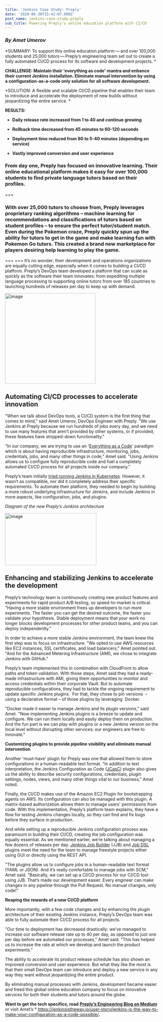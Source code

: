 ```yaml
---
title: 'Jenkins Case Study: Preply'
date: '2020-06-30T15:42:07.000Z'
post_name: jenkins-case-study-preply
sub_title: Powering Preply’s online education platform with CI/CD
---
```

### *By Amet Umerov*

\*SUMMARY: To support this online education platform — and over 100,000 students and 25,000 tutors — Preply’s engineering team set out to create a fully automated CI/CD process for its software and development projects. \*

**CHALLENGE: Maintain their 'everything as code' mantra and enhance their current Jenkins installation. Eliminate manual intervention by using a configuration-as-a-code only solution for all software development.**

\*SOLUTION: A flexible and scalable CI/CD pipeline that enables their team to introduce and accelerate the deployment of new builds without jeopardizing the entire service. \*

**RESULTS:**

-   **Daily release rate increased from 1 to 40 and continue growing**

-   **Rollback time decreased from 45 minutes to 60-120 seconds**

-   **Deployment time reduced from 90 to 5-40 minutes (depending on service)**

-   **Vastly improved conversion and user experience**

### From day one, Preply has focused on innovative learning. Their online educational platform makes it easy for over 100,000 students to find private language tutors based on their profiles.

===

### With over 25,000 tutors to choose from, Preply leverages proprietary ranking algorithms – machine learning for recommendations and classifications of tutors based on student profiles – to ensure the perfect tutor/student match. Even during the Pokemon craze, Preply quickly spun up the ability for tutors to get in the game and make learning fun with Pokemon Go tutors. This created a brand new marketplace for players desiring help learning to play the game.

=== === It’s no wonder; their development and operations organizations are equally cutting edge, especially when it comes to building a CI/CD platform. Preply’s DevOps team developed a platform that can scale as quickly as the software their team innovates: from expediting multiple language processing to supporting online tutors from over 185 countries to launching hundreds of releases per day to keep up with demand.

<img src="./preply.png" width="297" height="297" alt="image" />

## Automating CI/CD processes to accelerate innovation

"When we talk about DevOps tools, a CI/CD system is the first thing that comes to mind," said Amet Umerov, DevOps Engineer with Preply. "We use Jenkins at Preply because we run hundreds of jobs every day, and we need to use many features that aren’t provided by other systems, or if provided, these features have stripped-down functionality."

"In our company, we are trying to use an '[Everything as a Code](https://hackernoon.com/everything-as-code-explained-0ibg32a3)' paradigm which is about having reproducible infrastructure, monitoring, jobs, credentials, jobs, and many other things in code," Amet said. "Using Jenkins allows us to configure fully reproducible code and fuel a completely automated CI/CD process for all projects inside our company."

Preply’s team initially [tried running Jenkins in Kubernetes](https://medium.com/preply-engineering/jenkins-omg-275e2df5d647). However, it wasn’t as compatible, nor did it completely address their specific requirements. To automate their platform, they needed to begin by building a more robust underlying infrastructure for Jenkins, and include Jenkins in more aspects, like configuration, jobs, and plugins.

*Diagram of the new Preply’s Jenkins architecture*

<img src="./pasted-image-0-300x171.png" width="300" height="171" alt="image" />

## Enhancing and stabilizing Jenkins to accelerate the development

Preply’s technology team is continuously creating new product features and experiments for rapid product A/B testing, so speed-to-market is critical. "Having a more stable environment frees up developers to run more experiments. The faster you can get the desired outcome, the faster you validate your hypothesis. Stable deployment means that your work no longer blocks development processes for other product teams, and you can deploy independently."

In order to achieve a more stable Jenkins environment, the team knew the first step was to focus on infrastructure. "We opted to use AWS resources like EC2 instances, SSL certificates, and load balancers," Amet pointed out. "And for the Advanced Metering Infrastructure (AMI), we chose to integrate Jenkins with GitHub."

Preply’s team implemented this in combination with CloudFront to allow paths and token validation. With those steps, Amet said they had a ready-made infrastructure with AMI, giving them opportunities to monitor and access credentials within their corporate Vault. But to automate reproducible configurations, they had to tackle the ongoing requirement to update specific Jenkins plugins.  For that, they chose to pin versions  – using a declarative format – of those plugins by leveraging  Docker.

"Docker made it easier to manage Jenkins and its plugin versions," said Amet. "Now implementing Jenkins plugins is a breeze to update and configure. We can run them locally and easily deploy them on production. And the fun part is we can play with plugins or a new Jenkins version on the local level without disrupting other services: our engineers are free to innovate."

**Customizing plugins to provide pipeline visibility and eliminate manual intervention**

Another 'must-have' plugin for Preply was one that allowed them to store configurations in a human-readable text format. "In addition to text interpretation, the Jenkins Configuration as Code ([JCasC](https://github.com/jenkinsci/configuration-as-code-plugin)) plugin also gives us the ability to describe security configurations, credentials, plugin settings, nodes, views, and many other things vital to our business," Amet noted.

Finally, the CI/CD makes use of the Amazon EC2 Plugin for bootstrapping agents on AWS. Its configuration can also be managed with this plugin. A matrix-based authorization allows them to manage users' permissions from code. With this implementation, Preply’s platform team explains, they have a flow for testing Jenkins changes locally, so they can find and fix bugs before they surface in production.

And while setting up a reproducible Jenkins configuration process was paramount in building their CI/CD, creating the job configuration was equally essential. As we mentioned earlier, we’re talking about managing a few dozens of releases per day. [Jenkins Job Builder](https://opendev.org/jjb/jenkins-job-builder) (JJB) and [Job DSL](https://github.com/jenkinsci/job-dsl-plugin) plugins meet the need for the team to manage freestyle projects either using GUI or directly using the REST API.

"The plugins allow us to configure jobs in a human-readable text format (YAML or JSON). And it’s really comfortable to manage jobs with SCM," Amet said. "Basically, we can set up a CI/CD process for our CI/CD tool using JJB. That’s made our development easier. Every engineer can make changes in any pipeline through the Pull Request. No manual changes, only code!"

**Reaping the rewards of a new CI/CD platform**

More importantly, with a few code changes and by enhancing the plugin architecture of their existing Jenkins instance, Preply’s DevOps team was able to fully automate their CI/CD process for all projects.

"Our time to deployment has decreased drastically: we’ve managed to increase our software release rate up to 40 per day, as opposed to just one per day before we automated our processes," Amet said. "This has helped us to increase the rate at which we develop and launch the product experiments."

The ability to accelerate its product release schedule has also shown an improved conversion and user experience. But what they like the most is that their small DevOps team can introduce and deploy a new service in any way they want without jeopardizing the entire product.

By eliminating manual processes with Jenkins, development became easier and freed this global online education company to focus on innovative services for both their students and tutors around the globe.

**Want to get the tech specifics, read** [**Preply’s Engineering Blog on Medium**](https://medium.com/preply-engineering/jenkins-omg-275e2df5d647) or visit Amet’s \* <a href="https://jenkinsistheway.io/user-story/jenkins-is-the-way-to-make-your-configuration-as-a-code-possible/" class="bare">https://jenkinsistheway.io/user-story/jenkins-is-the-way-to-make-your-configuration-as-a-code-possible/</a>**.**
